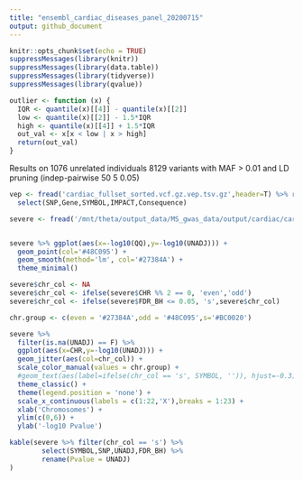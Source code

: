 ```yaml
---
title: "ensembl_cardiac_diseases_panel_20200715"
output: github_document
---
```


```r
knitr::opts_chunk$set(echo = TRUE)
suppressMessages(library(knitr))
suppressMessages(library(data.table))
suppressMessages(library(tidyverse))
suppressMessages(library(qvalue))

outlier <- function (x) {
  IQR <- quantile(x)[[4]] - quantile(x)[[2]]
  low <- quantile(x)[[2]] - 1.5*IQR
  high <- quantile(x)[[4]] + 1.5*IQR
  out_val <- x[x < low | x > high]
  return(out_val)
}
```

Results on 1076 unrelated individuals
8129 variants with MAF > 0.01 and LD pruning (indep-pairwise 50 5 0.05)



```r
vep <- fread('cardiac_fullset_sorted.vcf.gz.vep.tsv.gz',header=T) %>% rename(SNP='#Uploaded_variation') %>%
  select(SNP,Gene,SYMBOL,IMPACT,Consequence)

severe <- fread('/mnt/theta/output_data/MS_gwas_data/output/cardiac/cardiac_plink.assoc.logistic.adjusted') %>% left_join(vep)


severe %>% ggplot(aes(x=-log10(QQ),y=-log10(UNADJ))) +
  geom_point(col='#48C095') +
  geom_smooth(method='lm', col='#27384A') +
  theme_minimal()


```


```r
severe$chr_col <- NA
severe$chr_col <- ifelse(severe$CHR %% 2 == 0, 'even','odd')
severe$chr_col <- ifelse(severe$FDR_BH <= 0.05, 's',severe$chr_col)

chr.group <- c(even = '#27384A',odd = '#48C095',s='#BC0020')

severe %>% 
  filter(is.na(UNADJ) == F) %>%
  ggplot(aes(x=CHR,y=-log10(UNADJ))) +
  geom_jitter(aes(col=chr_col)) +
  scale_color_manual(values = chr.group) +
  #geom_text(aes(label=ifelse(chr_col == 's', SYMBOL, '')), hjust=-0.3) +
  theme_classic() +
  theme(legend.position = 'none') +
  scale_x_continuous(labels = c(1:22,'X'),breaks = 1:23) +
  xlab('Chromosomes') +
  ylim(c(0,6)) +
  ylab('-log10 Pvalue')
```

```r
kable(severe %>% filter(chr_col == 's') %>%
        select(SYMBOL,SNP,UNADJ,FDR_BH) %>%
        rename(Pvalue = UNADJ)
)

```
